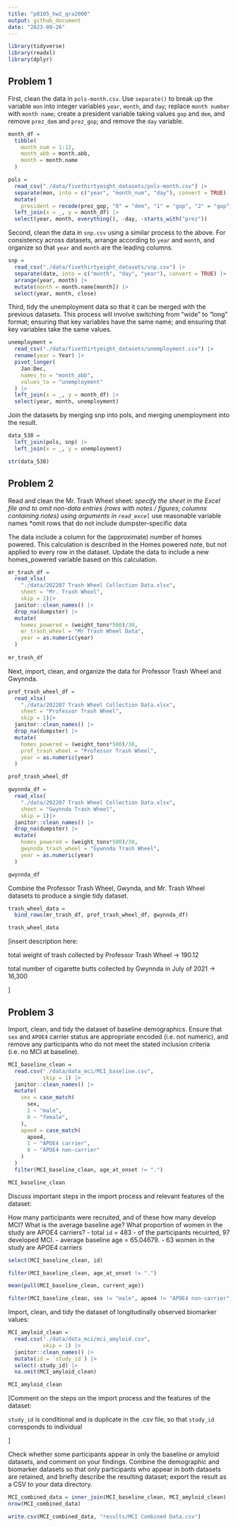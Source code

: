 ```yaml
---
title: "p8105_hw2_qra2000"
output: github_document
date: "2023-09-26"
---
```


```r
library(tidyverse)
library(readxl)
library(dplyr)
```

## Problem 1

First, clean the data in `pols-month.csv`. Use `separate()` to break up the variable `mon` into integer variables `year`, `month`, and `day`; replace `month number` with `month name`; create a president variable taking values `gop` and `dem`, and remove `prez_dem` and `prez_gop`; and remove the `day` variable.

```r
month_df = 
  tibble(
    month_num = 1:12,
    month_abb = month.abb,
    month = month.name
  )

pols = 
  read_csv("./data/fivethirtyeight_datasets/pols-month.csv") |>
  separate(mon, into = c("year", "month_num", "day"), convert = TRUE) |>
  mutate(
    president = recode(prez_gop, "0" = "dem", "1" = "gop", "2" = "gop")) |>
  left_join(x = _, y = month_df) |> 
  select(year, month, everything(), -day, -starts_with("prez"))
```

Second, clean the data in `snp.csv` using a similar process to the above. For consistency across datasets, arrange according to `year` and `month`, and organize so that `year` and `month` are the leading columns.

```r
snp = 
  read_csv("./data/fivethirtyeight_datasets/snp.csv") |>
  separate(date, into = c("month", "day", "year"), convert = TRUE) |>
  arrange(year, month) |>
  mutate(month = month.name[month]) |>
  select(year, month, close) 
```

Third, tidy the unemployment data so that it can be merged with the previous datasets. This process will involve switching from “wide” to “long” format; ensuring that key variables have the same name; and ensuring that key variables take the same values.

```r
unemployment = 
  read_csv("./data/fivethirtyeight_datasets/unemployment.csv") |>
  rename(year = Year) |>
  pivot_longer(
    Jan:Dec, 
    names_to = "month_abb",
    values_to = "unemployment"
  ) |> 
  left_join(x = _, y = month_df) |> 
  select(year, month, unemployment)
```

Join the datasets by merging snp into pols, and merging unemployment into the result.

```r
data_538 = 
  left_join(pols, snp) |>
  left_join(x = _, y = unemployment)

str(data_538)
```

## Problem 2

Read and clean the Mr. Trash Wheel sheet:
*specify the sheet in the Excel file and to omit non-data entries (rows with notes / figures; columns containing notes) using arguments in `read_excel`
*use reasonable variable names
*omit rows that do not include dumpster-specific data

The data include a column for the (approximate) number of homes powered. This calculation is described in the Homes powered note, but not applied to every row in the dataset. Update the data to include a new homes_powered variable based on this calculation.

```r
mr_trash_df = 
  read_xlsx(
    "./data/202207 Trash Wheel Collection Data.xlsx",
    sheet = "Mr. Trash Wheel",
    skip = 1)|> 
  janitor::clean_names() |> 
  drop_na(dumpster) |> 
  mutate(
    homes_powered = (weight_tons*500)/30,
    mr_trash_wheel = "Mr Trash Wheel Data",
    year = as.numeric(year)
  )
  
mr_trash_df
```

Next, import, clean, and organize the data for Professor Trash Wheel and Gwynnda. 

```r
prof_trash_wheel_df = 
  read_xlsx(
    "./data/202207 Trash Wheel Collection Data.xlsx",
    sheet = "Professor Trash Wheel",
    skip = 1)|> 
  janitor::clean_names() |> 
  drop_na(dumpster) |> 
  mutate(
    homes_powered = (weight_tons*500)/30,
    prof_trash_wheel = "Professor Trash Wheel",
    year = as.numeric(year)
  )

prof_trash_wheel_df
```

```r
gwynnda_df = 
  read_xlsx(
    "./data/202207 Trash Wheel Collection Data.xlsx",
    sheet = "Gwynnda Trash Wheel",
    skip = 1)|> 
  janitor::clean_names() |> 
  drop_na(dumpster) |> 
  mutate(
    homes_powered = (weight_tons*500)/30,
    gwynnda_trash_wheel = "Gywnnda Trash Wheel",
    year = as.numeric(year)
  )

gwynnda_df
```

Combine the Professor Trash Wheel, Gwynda, and Mr. Trash Wheel datasets to produce a single tidy dataset.

```r
trash_wheel_data = 
  bind_rows(mr_trash_df, prof_trash_wheel_df, gwynnda_df)

trash_wheel_data
```

[insert description here:



total weight of trash collected by Professor Trash Wheel -> 190.12

total number of cigarette butts collected by Gwynnda in July of 2021 -> 16,300

]

## Problem 3

Import, clean, and tidy the dataset of baseline demographics. Ensure that `sex` and `APOE4` carrier status are appropriate encoded (i.e. not numeric), and remove any participants who do not meet the stated inclusion criteria (i.e. no MCI at baseline).

```r
MCI_baseline_clean = 
  read.csv("./data/data_mci/MCI_baseline.csv",
           skip = 1) |> 
  janitor::clean_names() |>
  mutate(
    sex = case_match(
      sex,
      1 ~ "male",
      0 ~ "female",
    ),
    apoe4 = case_match(
      apoe4,
      1 ~ "APOE4 carrier",
      0 ~ "APOE4 non-carrier"
    )
  )
  filter(MCI_baseline_clean, age_at_onset != ".")

MCI_baseline_clean
```

Discuss important steps in the import process and relevant features of the dataset:

How many participants were recruited, and of these how many develop MCI? What is the average baseline age? What proportion of women in the study are APOE4 carriers?
- total `id` = 483 
- of the participants recuirted, 97 developed MCI.
- average baseline age = 65.04679. 
- 63 women in the study are APOE4 carriers

```r
select(MCI_baseline_clean, id)

filter(MCI_baseline_clean, age_at_onset != ".")

mean(pull(MCI_baseline_clean, current_age))

filter(MCI_baseline_clean, sex != "male", apoe4 != "APOE4 non-carrier")
```

Import, clean, and tidy the dataset of longitudinally observed biomarker values:

```r
MCI_amyloid_clean = 
  read.csv("./data/data_mci/mci_amyloid.csv",
           skip = 1) |> 
  janitor::clean_names() |> 
  mutate(id = `study_id`) |> 
  select(-study_id) |> 
  na.omit(MCI_amyloid_clean)

MCI_amyloid_clean
```

[Comment on the steps on the import process and the features of the dataset:

`study_id` is conditional and is duplicate in the .csv file, so that `study_id` corresponds to individual 


]

Check whether some participants appear in only the baseline or amyloid datasets, and comment on your findings. Combine the demographic and biomarker datasets so that only participants who appear in both datasets are retained, and briefly describe the resulting dataset; export the result as a CSV to your data directory.

```r
MCI_combined_data = inner_join(MCI_baseline_clean, MCI_amyloid_clean)
nrow(MCI_combined_data)

write.csv(MCI_combined_data, "results/MCI Combined Data.csv")
```













